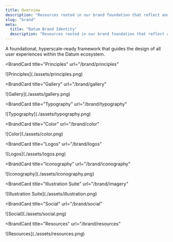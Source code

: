```yaml
---
title: Overview
description: "Resources rooted in our brand foundation that reflect and amplify our purpose, people, and product."
slug: "brand"
meta:
  title: "Datum Brand Identity"
  description: "Resources rooted in our brand foundation that reflect and amplify our purpose, people, and product."
---
```



A foundational, hyperscale-ready framework that guides the design of all user experiences within the Datum ecosystem.


<Container tag="section" class="grid gap-7.5 md:grid-cols-2 lg:grid-cols-3 max-w-none lg:mt-16 md:mt-12 mt-8 content-stretch">

<BrandCard
  title="Principles"
  url="/brand/principles"
>
  <Fragment slot="image">
    ![Principles](./assets/principles.png)
  </Fragment>
</BrandCard>

<BrandCard
  title="Gallery"
  url="/brand/gallery"
>
  <Fragment slot="image">
    ![Gallery](./assets/gallery.png)
  </Fragment>
</BrandCard>

<BrandCard
  title="Typography"
  url="/brand/typography"
>
  <Fragment slot="image">
    ![Typography](./assets/typography.png)
  </Fragment>
</BrandCard>

<BrandCard
  title="Color"
  url="/brand/color"
>
  <Fragment slot="image">
    ![Color](./assets/color.png)
  </Fragment>
</BrandCard>

<BrandCard
  title="Logos"
  url="/brand/logos"
>
  <Fragment slot="image">
    ![Logos](./assets/logos.png)
  </Fragment>
</BrandCard>

<BrandCard
  title="Iconography"
  url="/brand/iconography"
>
  <Fragment slot="image">
    ![Iconography](./assets/iconography.png)
  </Fragment>
</BrandCard>

<BrandCard
  title="Illustration Suite"
  url="/brand/imagery"
>
  <Fragment slot="image">
    ![Illustration Suite](./assets/illustration.png)
  </Fragment>
</BrandCard>

<BrandCard
  title="Social"
  url="/brand/social"
>
  <Fragment slot="image">
    ![Social](./assets/social.png)
  </Fragment>
</BrandCard>

<BrandCard
  title="Resources"
  url="/brand/resources"
>
  <Fragment slot="image">
    ![Resources](./assets/resources.png)
  </Fragment>
</BrandCard>


</Container>
